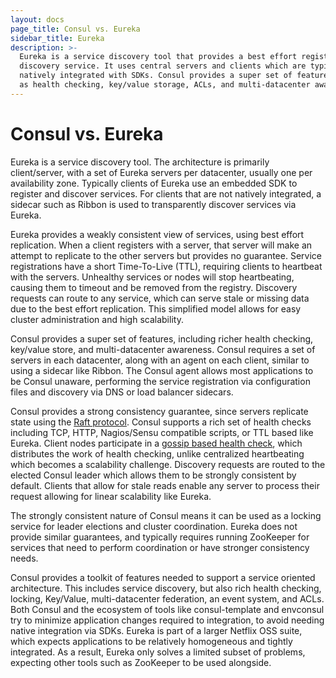 ```yaml
---
layout: docs
page_title: Consul vs. Eureka
sidebar_title: Eureka
description: >-
  Eureka is a service discovery tool that provides a best effort registry and
  discovery service. It uses central servers and clients which are typically
  natively integrated with SDKs. Consul provides a super set of features, such
  as health checking, key/value storage, ACLs, and multi-datacenter awareness.
---
```


# Consul vs. Eureka

Eureka is a service discovery tool. The architecture is primarily client/server,
with a set of Eureka servers per datacenter, usually one per availability zone.
Typically clients of Eureka use an embedded SDK to register and discover services.
For clients that are not natively integrated, a sidecar such as Ribbon is used
to transparently discover services via Eureka.

Eureka provides a weakly consistent view of services, using best effort replication.
When a client registers with a server, that server will make an attempt to replicate
to the other servers but provides no guarantee. Service registrations have a short
Time-To-Live (TTL), requiring clients to heartbeat with the servers. Unhealthy services
or nodes will stop heartbeating, causing them to timeout and be removed from the registry.
Discovery requests can route to any service, which can serve stale or missing data due to
the best effort replication. This simplified model allows for easy cluster administration
and high scalability.

Consul provides a super set of features, including richer health checking, key/value store,
and multi-datacenter awareness. Consul requires a set of servers in each datacenter, along
with an agent on each client, similar to using a sidecar like Ribbon. The Consul agent allows
most applications to be Consul unaware, performing the service registration via configuration
files and discovery via DNS or load balancer sidecars.

Consul provides a strong consistency guarantee, since servers replicate state using the
[Raft protocol](/docs/internals/consensus). Consul supports a rich set of health checks
including TCP, HTTP, Nagios/Sensu compatible scripts, or TTL based like Eureka. Client nodes
participate in a [gossip based health check](/docs/internals/gossip), which distributes
the work of health checking, unlike centralized heartbeating which becomes a scalability challenge.
Discovery requests are routed to the elected Consul leader which allows them to be strongly consistent
by default. Clients that allow for stale reads enable any server to process their request allowing
for linear scalability like Eureka.

The strongly consistent nature of Consul means it can be used as a locking service for leader
elections and cluster coordination. Eureka does not provide similar guarantees, and typically
requires running ZooKeeper for services that need to perform coordination or have stronger
consistency needs.

Consul provides a toolkit of features needed to support a service oriented architecture.
This includes service discovery, but also rich health checking, locking, Key/Value, multi-datacenter
federation, an event system, and ACLs. Both Consul and the ecosystem of tools like consul-template
and envconsul try to minimize application changes required to integration, to avoid needing
native integration via SDKs. Eureka is part of a larger Netflix OSS suite, which expects applications
to be relatively homogeneous and tightly integrated. As a result, Eureka only solves a limited
subset of problems, expecting other tools such as ZooKeeper to be used alongside.
